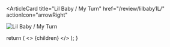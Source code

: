 <ArticleCard
  title="Lil Baby / My Turn"
  href="/review/lilbaby1L/"
  actionIcon="arrowRight"
>

![Lil Baby / My Turn](../../images/cd/lilbaby1L.jpg)

</ArticleCard>

  return (
    <>
      {children}
    </>
  );
}
